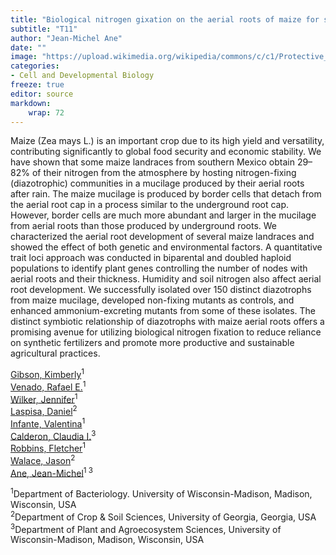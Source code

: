 ```yaml
---
title: "Biological nitrogen gixation on the aerial roots of maize for sustainable agriculture"
subtitle: "T11"
author: "Jean-Michel Ane"
date: ""
image: "https://upload.wikimedia.org/wikipedia/commons/c/c1/Protective_Coleoptile_Tip_in_Zea_Mays_Embryo_%2847691344541%29.jpg"
categories: 
- Cell and Developmental Biology
freeze: true
editor: source
markdown: 
    wrap: 72
---
```


Maize (Zea mays L.) is an important crop due to its high yield and versatility, contributing significantly to global food security and economic stability. We have shown that some maize landraces from southern Mexico obtain 29–82% of their nitrogen from the atmosphere by hosting nitrogen-fixing (diazotrophic) communities in a mucilage produced by their aerial roots after rain. The maize mucilage is produced by border cells that detach from the aerial root cap in a process similar to the underground root cap. However, border cells are much more abundant and larger in the mucilage from aerial roots than those produced by underground roots. We characterized the aerial root development of several maize landraces and showed the effect of both genetic and environmental factors. A quantitative trait loci approach was conducted in biparental and doubled haploid populations to identify plant genes controlling the number of nodes with aerial roots and their thickness. Humidity and soil nitrogen also affect aerial root development. We successfully isolated over 150 distinct diazotrophs from maize mucilage, developed non-fixing mutants as controls, and enhanced ammonium-excreting mutants from some of these isolates. The distinct symbiotic relationship of diazotrophs with maize aerial roots offers a promising avenue for utilizing biological nitrogen fixation to reduce reliance on synthetic fertilizers and promote more productive and sustainable agricultural practices.

<a href='mailto:kgibson8@wisc.edu'>Gibson, Kimberly</a><sup>1</sup><br><a href='mailto:espejelvenad@wisc.edu'>Venado, Rafael E.</a><sup>1</sup><br><a href='mailto:j.wilker@cgiar.org'>Wilker, Jennifer</a><sup>1</sup><br><a href='mailto:daniel.laspisa@uga.edu'>Laspisa, Daniel</a><sup>2</sup><br><a href='mailto:vinfante@wisc.edu'>Infante, Valentina</a><sup>1</sup><br><a href='mailto:cicalderon@wisc.edu'>Calderon, Claudia I.</a><sup>3</sup><br><a href='mailto:farobbins@wisc.edu'>Robbins, Fletcher</a><sup>1</sup><br><a href='mailto:farobbins@wisc.edu'>Walace, Jason</a><sup>2</sup><br><a href='mailto:jeanmichel.ane@wisc.edu'>Ane, Jean-Michel</a><sup>1 3</sup><br>

<sup>1</sup>Department of Bacteriology. University of Wisconsin-Madison, Madison, Wisconsin, USA<br><sup>2</sup>Department of Crop & Soil Sciences, University of Georgia, Georgia, USA<br><sup>3</sup>Department of Plant and Agroecosystem Sciences, University of Wisconsin-Madison, Madison, Wisconsin, USA<br>